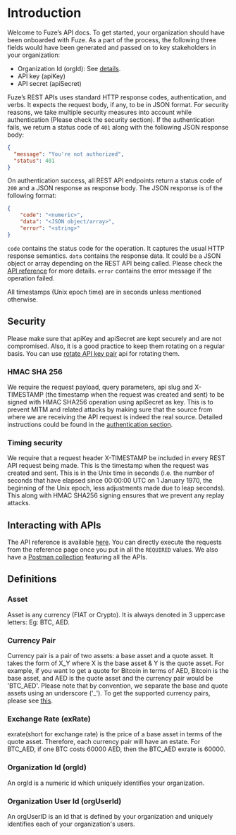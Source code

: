 # Introduction

Welcome to Fuze’s API docs. To get started, your organization should have been onboarded with Fuze. As a part of the process, the following three fields would have been generated and passed on to key stakeholders in your organization:
- Organization Id (orgId): See <a href="/docs/intro#organization-user-id-orguserid">details</a>.
- API key (apiKey)
- API secret (apiSecret)

Fuze’s REST APIs uses standard HTTP response codes, authentication, and verbs. It expects the request body, if any, to be in JSON format. For security reasons, we take multiple security measures into account while authentication (Please check the security section). If the authentication fails, we return a status code of `401` along with the following JSON response body:
```json
{
  "message": "You're not authorized",
  "status": 401
}
```

On authentication success, all REST API endpoints return a status code of `200` and a JSON response as response body. The JSON response is of the following format:
```json
{
    "code": "<numeric>",
    "data": "<JSON object/array>",
    "error": "<string>"
}
```
`code` contains the status code for the operation. It captures the usual HTTP response semantics.
`data` contains the response data. It could be a JSON object or array depending on the REST API being called. Please check the <a href="https://ref.fuze.finance">API reference</a> for more details.
`error` contains the error message if the operation failed.

All timestamps (Unix epoch time) are in seconds unless mentioned otherwise.

## Security
Please make sure that apiKey and apiSecret are kept securely and are not compromised. Also, it is a good practice to keep them rotating on a regular basis. You can use <a href="https://ref.fuze.finance/#tag/apikms/operation/rotateApiKey">rotate API key pair</a> api for rotating them.
### HMAC SHA 256
We require the request payload, query parameters, api slug and X-TIMESTAMP (the timestamp when the request was created and sent) to be signed with HMAC SHA256 operation using apiSecret as key. This is to prevent MITM and related attacks by making sure that the source from where we are receiving the API request is indeed the real source. Detailed instructions could be found in the <a href="/docs/authentication">authentication section</a>.
### Timing security
We require that a request header X-TIMESTAMP be included in every REST API request being made. This is the timestamp when the request was created and sent. This is in the Unix time in seconds (i.e. the number of seconds that have elapsed since 00:00:00 UTC on 1 January 1970, the beginning of the Unix epoch, less adjustments made due to leap seconds). This along with HMAC SHA256 signing ensures that we prevent any replay attacks.

## Interacting with APIs
The API reference is available <a href="https://ref.fuze.finance"> here</a>. You can directly execute the requests from the reference page once you put in all the `REQUIRED` values. We also have a <a href="/docs/postman">Postman collection</a> featuring all the APIs.
## Definitions

### Asset
Asset is any currency (FIAT or Crypto). It is always denoted in 3 uppercase letters: Eg: BTC, AED.
### Currency Pair
Currency pair is a pair of two assets: a base asset and a quote asset. It takes the form of X_Y where X is the base asset & Y is the quote asset. For example, if you want to get a quote for Bitcoin in terms of AED, Bitcoin is the base asset, and AED is the quote asset and the currency pair would be 'BTC_AED'. Please note that by convention, we separate the base and quote assets using an underscore ('\_'). To get the supported currency pairs, please see <a href="https://ref.fuze.finance/#tag/asset/operation/getCurrencyPairs">this</a>.
### Exchange Rate (exRate)
exrate(short for exchange rate) is the price of a base asset in terms of the quote asset. Therefore, each currency pair will have an estate. For BTC_AED, if one BTC costs 60000 AED, then the BTC_AED exrate is 60000.
### Organization Id (orgId)
An orgId is a numeric id which uniquely identifies your organization.
### Organization User Id (orgUserId)
An orgUserID is an id that is defined by your organization and uniquely identifies each of your organization's users.

